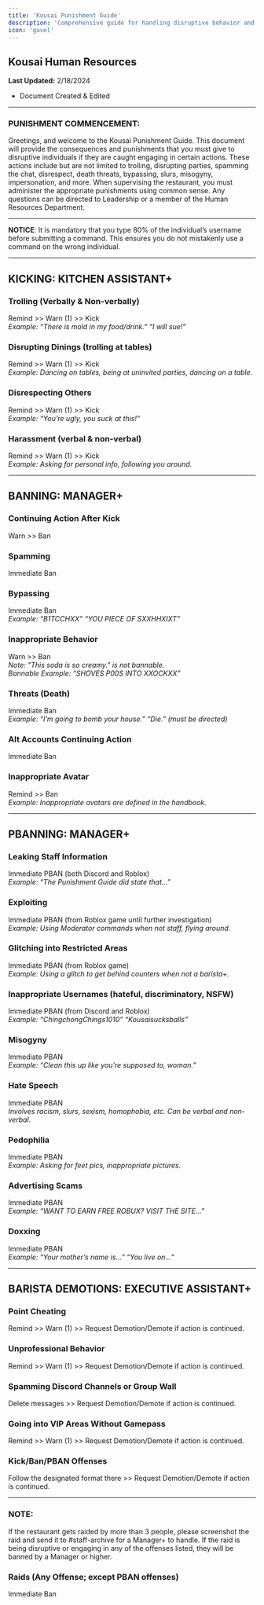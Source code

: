 ```yaml
---
title: 'Kousai Punishment Guide'
description: 'Comprehensive guide for handling disruptive behavior and enforcing rules within Kousai. This document outlines the appropriate punishments for various offenses.'
icon: 'gavel'
---
```


## Kousai Human Resources
**Last Updated:** 2/18/2024  
- Document Created & Edited

---

### PUNISHMENT COMMENCEMENT:
Greetings, and welcome to the Kousai Punishment Guide. This document will provide the consequences and punishments that you must give to disruptive individuals if they are caught engaging in certain actions. These actions include but are not limited to trolling, disrupting parties, spamming the chat, disrespect, death threats, bypassing, slurs, misogyny, impersonation, and more. When supervising the restaurant, you must administer the appropriate punishments using common sense. Any questions can be directed to Leadership or a member of the Human Resources Department.

---

<Info>

**NOTICE**: It is mandatory that you type 80% of the individual’s username before submitting a command. This ensures you do not mistakenly use a command on the wrong individual.

</Info>

---

## KICKING: KITCHEN ASSISTANT+

### Trolling (Verbally & Non-verbally)
Remind >> Warn (1) >> Kick  
*Example: “There is mold in my food/drink.” “I will sue!”*

### Disrupting Dinings (trolling at tables)
Remind >> Warn (1) >> Kick  
*Example: Dancing on tables, being at uninvited parties, dancing on a table.*

### Disrespecting Others
Remind >> Warn (1) >> Kick  
*Example: “You’re ugly, you suck at this!”*

### Harassment (verbal & non-verbal)
Remind >> Warn (1) >> Kick  
*Example: Asking for personal info, following you around.*

---

## BANNING: MANAGER+

### Continuing Action After Kick
Warn >> Ban

### Spamming
Immediate Ban

### Bypassing
Immediate Ban  
*Example: “B1TCCHXX” “YOU PIECE OF SXXHHXIXT”*

### Inappropriate Behavior
Warn >> Ban  
*Note: "This soda is so creamy." is not bannable.*  
*Bannable Example: “SHOVES P00S INTO XXOCKXX”*

### Threats (Death)
Immediate Ban  
*Example: “I’m going to bomb your house.” “Die.” (must be directed)*

### Alt Accounts Continuing Action
Immediate Ban

### Inappropriate Avatar
Remind >> Ban  
*Example: Inappropriate avatars are defined in the handbook.*

---

## PBANNING: MANAGER+

### Leaking Staff Information
Immediate PBAN (both Discord and Roblox)  
*Example: “The Punishment Guide did state that…”*

### Exploiting
Immediate PBAN (from Roblox game until further investigation)  
*Example: Using Moderator commands when not staff, flying around.*

### Glitching into Restricted Areas
Immediate PBAN (from Roblox game)  
*Example: Using a glitch to get behind counters when not a barista+.*

### Inappropriate Usernames (hateful, discriminatory, NSFW)
Immediate PBAN (from Discord and Roblox)  
*Example: “ChingchongChings1010” “Kousaisucksballs”*

### Misogyny
Immediate PBAN  
*Example: “Clean this up like you’re supposed to, woman.”*

### Hate Speech
Immediate PBAN  
*Involves racism, slurs, sexism, homophobia, etc. Can be verbal and non-verbal.*

### Pedophilia
Immediate PBAN  
*Example: Asking for feet pics, inappropriate pictures.*

### Advertising Scams
Immediate PBAN  
*Example: “WANT TO EARN FREE ROBUX? VISIT THE SITE…”*

### Doxxing
Immediate PBAN  
*Example: “Your mother’s name is…” “You live on…”*

---

## BARISTA DEMOTIONS: EXECUTIVE ASSISTANT+

### Point Cheating
Remind >> Warn (1) >> Request Demotion/Demote if action is continued.

### Unprofessional Behavior
Remind >> Warn (1) >> Request Demotion/Demote if action is continued.

### Spamming Discord Channels or Group Wall
Delete messages >> Request Demotion/Demote if action is continued.

### Going into VIP Areas Without Gamepass
Remind >> Warn (1) >> Request Demotion/Demote if action is continued.

### Kick/Ban/PBAN Offenses
Follow the designated format there >> Request Demotion/Demote if action is continued.

---

### NOTE:
If the restaurant gets raided by more than 3 people, please screenshot the raid and send it to #staff-archive for a Manager+ to handle. If the raid is being disruptive or engaging in any of the offenses listed, they will be banned by a Manager or higher.

### Raids (Any Offense; except PBAN offenses)
Immediate Ban
